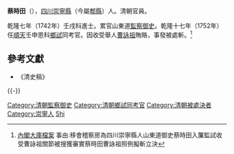 '''蔡時田'''（{{bd|？||1752年||Cai蔡}}），[[四川|四川]][[崇寧縣|崇寧縣]]（今屬[[郫縣|郫縣]]）人。清朝官員。

乾隆七年（1742年）壬戌科進士。累官山東道[[監察御史|監察御史]]。乾隆十七年（1752年）任[[順天府|順天]]壬申恩科[[鄉試|鄉試]]同考官。因收受舉人[[曹詠祖|曹詠祖]]賄賂，事發被處斬。<ref>[http://catalog.digitalarchives.tw/item/00/28/19/99.html 內閣大庫檔案] {{Wayback|url=http://catalog.digitalarchives.tw/item/00/28/19/99.html |date=20160907194836 }} 事由:移會稽察房為四川崇寧縣人山東道御史蔡時田入簾監試收受曹詠祖關節被搜獲審實蔡時田曹詠祖照例擬斬立決</ref>

==參考文獻==
{{reflist}}
*《清史稿》

{{-}}
{{乾隆七年壬戌科殿試金榜}}
{{DEFAULTSORT:Cai蔡}}
[[Category:清朝監察御史|Category:清朝監察御史]]
[[Category:清朝鄉試同考官|Category:清朝鄉試同考官]]
[[Category:清朝被處決者|Category:清朝被處決者]]
[[Category:崇寧人|Category:崇寧人]]
[[Category:蔡姓|Shi]]